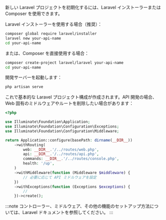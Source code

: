新しい Laravel プロジェクトを初期化するには、Laravel インストーラーまたは Composer を使用できます。

Laravel インストーラーを使用する場合（推奨）：

```bash
composer global require laravel/installer
laravel new your-api-name
cd your-api-name
```

または、Composer を直接使用する場合：

```bash
composer create-project laravel/laravel your-api-name
cd your-api-name
```

開発サーバーを起動します：

```bash
php artisan serve
```

これで基本的な Laravel プロジェクト構成が作成されます。API 開発の場合、Web 固有のミドルウェアやルートを削除したい場合があります：

```php title="bootstrap/app.php"
<?php

use Illuminate\Foundation\Application;
use Illuminate\Foundation\Configuration\Exceptions;
use Illuminate\Foundation\Configuration\Middleware;

return Application::configure(basePath: dirname(__DIR__))
    ->withRouting(
        web: __DIR__.'/../routes/web.php',
        api: __DIR__.'/../routes/api.php',
        commands: __DIR__.'/../routes/console.php',
        health: '/up',
    )
    ->withMiddleware(function (Middleware $middleware) {
        // 必要に応じて API ミドルウェアを設定
    })
    ->withExceptions(function (Exceptions $exceptions) {
        //
    })->create();
```

:::note
コントローラー、ミドルウェア、その他の機能のセットアップ方法については、Laravel ドキュメントを参照してください。
:::

